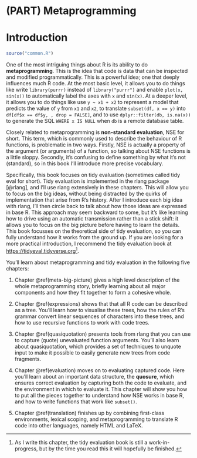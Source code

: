 # (PART) Metaprogramming {-}

# Introduction {#metaprogramming .unnumbered}

```{r, include = FALSE}
source("common.R")
```
\index{metaprogramming}
\index{non-standard evaluation}

One of the most intriguing things about R is its ability to do __metaprogramming__. This is the idea that code is data that can be inspected and modified programmatically. This is a powerful idea; one that deeply influences much R code. At the most basic level, it allows you to do things like write `library(purrr)` instead of `library("purrr")` and enable `plot(x, sin(x))` to automatically label the axes with `x` and `sin(x)`. At a deeper level, it allows you to do things like use `y ~ x1 + x2` to represent a model that predicts the value of `y` from `x1` and `x2`, to translate `subset(df, x == y)` into `df[df$x == df$y, , drop = FALSE]`, and to use `dplyr::filter(db, is.na(x))` to generate the SQL `WHERE x IS NULL` when `db` is a remote database table.

Closely related to metaprogramming is __non-standard evaluation__, NSE for short. This term, which is commonly used to describe the behaviour of R functions, is problematic in two ways. Firstly, NSE is actually a property of the argument (or arguments) of a function, so talking about NSE functions is a little sloppy. Secondly, it's confusing to define something by what it's not (standard), so in this book I'll introduce more precise vocabulary.

Specifically, this book focuses on tidy evaluation (sometimes called tidy eval for short). Tidy evaluation is implemented in the rlang package [@rlang], and I'll use rlang extensively in these chapters. This will allow you to focus on the big ideas, without being distracted by the quirks of implementation that arise from R's history. After I introduce each big idea with rlang, I'll then circle back to talk about how those ideas are expressed in base R. This approach may seem backward to some, but it's like learning how to drive using an automatic transmission rather than a stick shift: it allows you to focus on the big picture before having to learn the details. This book focusses on the theoretical side of tidy evaluation, so you can fully understand how it works from the ground up. If you are looking for a more practical introduction, I recommend the tidy evaluation book at <https://tidyeval.tidyverse.org>[^tidyeval-wip].

[^tidyeval-wip]: As I write this chapter, the tidy evaluation book is still a work-in-progress, but by the time you read this it will hopefully be finished.

You'll learn about metaprogramming and tidy evaluation in the following five chapters:

1.  Chapter \@ref(meta-big-picture) gives a high level description of the whole 
    metaprogramming story, briefly learning about all major components 
    and how they fit together to form a cohesive whole.

1.  Chapter \@ref(expressions) shows that that all R code can be described as a 
    tree. You'll learn how to visualise these trees, how the rules of R's 
    grammar convert linear sequences of characters into these trees, and how to 
    use recursive functions to work with code trees.

1.  Chapter \@ref(quasiquotation) presents tools from rlang that you can use to 
    capture (quote) unevaluated function arguments. You'll also learn about
    quasiquotation, which provides a set of techniques to unquote input to make 
    it possible to easily generate new trees from code fragments.

1.  Chapter \@ref(evaluation) moves on to evaluating captured code. Here you'll 
    learn about an important data structure, the  __quosure__, which ensures 
    correct evaluation by capturing both the code to evaluate, and the 
    environment in which to evaluate it. This chapter will show you how to put 
    all the pieces together to understand how NSE works in base R, and how to 
    write functions that work like `subset()`.

1.  Chapter \@ref(translation) finishes up by combining first-class environments, lexical 
    scoping, and metaprogramming to translate R code into other languages, 
    namely HTML and LaTeX.
